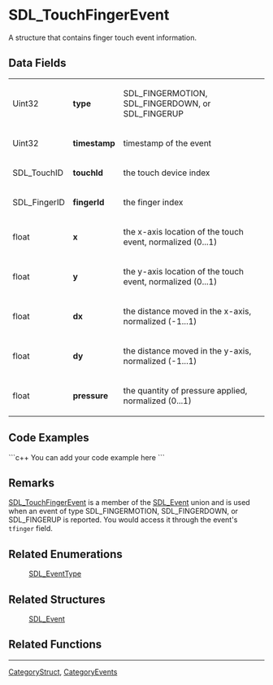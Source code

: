 <!-- pragma section-numbers off -->
<!-- pragma camelcase off -->

= SDL_TouchFingerEvent =
A structure that contains finger touch event information.


== Data Fields ==
{|
|Uint32
|'''type'''
|SDL_FINGERMOTION, SDL_FINGERDOWN, or SDL_FINGERUP
|-
|Uint32
|'''timestamp'''
|timestamp of the event
|-
|SDL_TouchID
|'''touchId'''
|the touch device index
|-
|SDL_FingerID
|'''fingerId'''
|the finger index
|-
|float
|'''x'''
|the x-axis location of the touch event, normalized (0...1)
|-
|float
|'''y'''
|the y-axis location of the touch event, normalized (0...1)
|-
|float
|'''dx'''
|the distance moved in the x-axis, normalized (-1...1)
|-
|float
|'''dy'''
|the distance moved in the y-axis, normalized (-1...1)
|-
|float
|'''pressure'''
|the quantity of pressure applied, normalized (0...1)
|}

== Code Examples ==
```c++
You can add your code example here
```

== Remarks ==
[[SDL_TouchFingerEvent]] is a member of the [[SDL_Event]] union and is used when an event of type SDL_FINGERMOTION, SDL_FINGERDOWN, or SDL_FINGERUP is reported.  You would access it through the event's <code>tfinger</code> field.

== Related Enumerations ==
:[[SDL_EventType]]

== Related Structures ==
:[[SDL_Event]]

== Related Functions ==

----
[[CategoryStruct]], [[CategoryEvents]]
